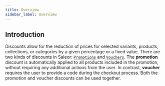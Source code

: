 ```yaml
---
title: Overview
sidebar_label: Overview
---
```


## Introduction

Discounts allow for the reduction of prices for selected variants, products, collections,
or categories by a given percentage or a fixed value.
There are two kinds of discounts in Saleor: [`Promotions`](./promotions.mdx) and [`Vouchers`](./vouchers.mdx).
The **promotion** discount is automatically applied to all products included in the promotion,
without requiring any additional actions from the user.
In contrast, **voucher** requires the user to provide a code during the checkout process.
Both the promotion and voucher discounts can be used together.

